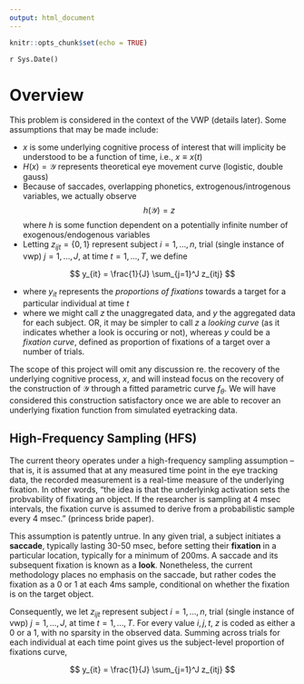 ```yaml
---
output: html_document
---
```


```r
knitr::opts_chunk$set(echo = TRUE)
```

`r Sys.Date()`

# Overview 

This problem is considered in the context of the VWP (details later). Some assumptions that may be made include:

- $x$ is some underlying cognitive process of interest that will implicity be understood to be a function of time, i.e., $x \equiv x(t)$
- $H(x) = \mathcal{Y}$ represents theoretical eye movement curve (logistic, double gauss)
- Because of saccades, overlapping phonetics, extrogenous/introgenous variables, we actually observe
$$ h(\mathcal{Y}) =z$$
where $h$ is some function dependent on a potentially infinite number of exogenous/endogenous variables
- Letting $z_{ijt} = \{0,1\}$ represent subject $i = 1, \dots, n$, trial (single instance of vwp) $j = 1, \dots, J$, at time $t = 1, \dots, T$,  we define

$$
y_{it} = \frac{1}{J} \sum_{j=1}^J z_{itj}
$$

- where $y_{it}$ represents the *proportions of fixations* towards a target for a particular individual at time $t$
- where we might call $z$ the unaggregated data, and $y$ the aggregated data for each subject. OR, it may be simpler to call $z$ a *looking curve* (as it indicates whether a look is occuring or not), whereas $y$ could be a *fixation curve*, defined as proportion of fixations of a target over a number of trials.

The scope of this project will omit any discussion re. the recovery of the underlying cognitive process, $x$, and will instead focus on the recovery of the construction of $\mathcal{Y}$ through a fitted parametric curve $f_{\theta}$. We will have considered this construction satisfactory once we are able to recover an underlying fixation function from simulated eyetracking data. 

## High-Frequency Sampling (HFS)

The current theory operates under a high-frequency sampling assumption -- that is, it is assumed that at any measured time point in the eye tracking data, the recorded measurement is a real-time measure of the underlying fixation. In other words, "the idea is that the underlyinkg activation sets the probvability of fixating an object. If the researcher is sampling at 4 msec intervals, the fixation curve is assumed to derive from a probabilistic sample every 4 msec." (princess bride paper).

This assumption is patently untrue. In any given trial, a subject initiates a **saccade**, typically lasting 30-50 msec, before setting their **fixation** in a particular location, typically for a minimum of 200ms. A saccade and its subsequent fixation is known as a **look**. Nonetheless, the current methodology places no emphasis on the saccade, but rather codes the fixation as a $0$ or $1$ at each 4ms sample, conditional on whether the fixation is on the target object.

Consequently, we let $z_{ijt}$ represent subject $i = 1, \dots, n$, trial (single instance of vwp) $j = 1, \dots, J$, at time $t = 1, \dots, T$. For every value $i, j, t$, $z$ is coded as either a $0$ or a $1$, with no sparsity in the observed data. Summing across trials for each individual at each time point gives us the subject-level proportion of fixations curve, 

$$
y_{it} = \frac{1}{J} \sum_{j=1}^J z_{itj}
$$
